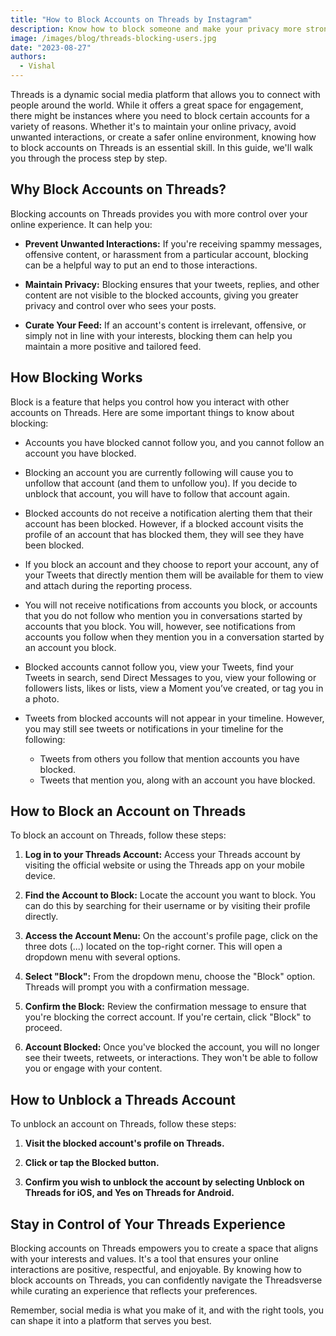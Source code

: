 ```yaml
---
title: "How to Block Accounts on Threads by Instagram"
description: Know how to block someone and make your privacy more strong on Threads by Instagram.
image: /images/blog/threads-blocking-users.jpg
date: "2023-08-27"
authors:
  - Vishal
---
```


<Callout>
  Threads is a dynamic social media platform that allows you to connect with
  people around the world. While it offers a great space for engagement, there
  might be instances where you need to block certain accounts for a variety of
  reasons. Whether it's to maintain your online privacy, avoid unwanted
  interactions, or create a safer online environment, knowing how to block
  accounts on Threads is an essential skill. In this guide, we'll walk you
  through the process step by step.
</Callout>

## Why Block Accounts on Threads?

Blocking accounts on Threads provides you with more control over your online experience. It can help you:

- **Prevent Unwanted Interactions:** If you're receiving spammy messages, offensive content, or harassment from a particular account, blocking can be a helpful way to put an end to those interactions.

- **Maintain Privacy:** Blocking ensures that your tweets, replies, and other content are not visible to the blocked accounts, giving you greater privacy and control over who sees your posts.

- **Curate Your Feed:** If an account's content is irrelevant, offensive, or simply not in line with your interests, blocking them can help you maintain a more positive and tailored feed.

## How Blocking Works

Block is a feature that helps you control how you interact with other accounts on Threads. Here are some important things to know about blocking:

- Accounts you have blocked cannot follow you, and you cannot follow an account you have blocked.

- Blocking an account you are currently following will cause you to unfollow that account (and them to unfollow you). If you decide to unblock that account, you will have to follow that account again.

- Blocked accounts do not receive a notification alerting them that their account has been blocked. However, if a blocked account visits the profile of an account that has blocked them, they will see they have been blocked.

- If you block an account and they choose to report your account, any of your Tweets that directly mention them will be available for them to view and attach during the reporting process.

- You will not receive notifications from accounts you block, or accounts that you do not follow who mention you in conversations started by accounts that you block. You will, however, see notifications from accounts you follow when they mention you in a conversation started by an account you block.

- Blocked accounts cannot follow you, view your Tweets, find your Tweets in search, send Direct Messages to you, view your following or followers lists, likes or lists, view a Moment you’ve created, or tag you in a photo.

- Tweets from blocked accounts will not appear in your timeline. However, you may still see tweets or notifications in your timeline for the following:
  - Tweets from others you follow that mention accounts you have blocked.
  - Tweets that mention you, along with an account you have blocked.

## How to Block an Account on Threads

To block an account on Threads, follow these steps:

1. **Log in to your Threads Account:** Access your Threads account by visiting the official website or using the Threads app on your mobile device.

2. **Find the Account to Block:** Locate the account you want to block. You can do this by searching for their username or by visiting their profile directly.

3. **Access the Account Menu:** On the account's profile page, click on the three dots (...) located on the top-right corner. This will open a dropdown menu with several options.

4. **Select "Block":** From the dropdown menu, choose the "Block" option. Threads will prompt you with a confirmation message.

5. **Confirm the Block:** Review the confirmation message to ensure that you're blocking the correct account. If you're certain, click "Block" to proceed.

6. **Account Blocked:** Once you've blocked the account, you will no longer see their tweets, retweets, or interactions. They won't be able to follow you or engage with your content.

## How to Unblock a Threads Account

To unblock an account on Threads, follow these steps:

1. **Visit the blocked account's profile on Threads.**

2. **Click or tap the Blocked button.**

3. **Confirm you wish to unblock the account by selecting Unblock on Threads for iOS, and Yes on Threads for Android.**

## Stay in Control of Your Threads Experience

Blocking accounts on Threads empowers you to create a space that aligns with your interests and values. It's a tool that ensures your online interactions are positive, respectful, and enjoyable. By knowing how to block accounts on Threads, you can confidently navigate the Threadsverse while curating an experience that reflects your preferences.

Remember, social media is what you make of it, and with the right tools, you can shape it into a platform that serves you best.
